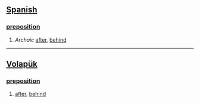 == [[Spanish]] ==
=== [[preposition]] === 
# ''Archaic'' [[after]], [[behind]]

----

== [[Volapük]] == 
=== [[preposition]] === 
# [[after]], [[behind]]